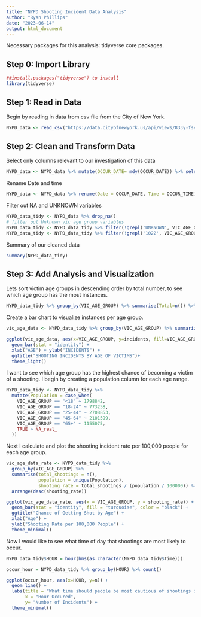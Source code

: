 ```yaml
---
title: "NYPD Shooting Incident Data Analysis"
author: "Ryan Phillips"
date: "2023-06-14"
output: html_document
---
```


Necessary packages for this analysis: tidyverse core packages.

## Step 0: Import Library

```r
##install.packages("tidyverse") to install
library(tidyverse)
```

## Step 1: Read in Data

Begin by reading in data from csv file from the City of New York.

```r
NYPD_data <- read_csv("https://data.cityofnewyork.us/api/views/833y-fsy8/rows.csv?accessType=DOWNLOAD")

```

## Step 2: Clean and Transform Data

Select only columns relevant to our investigation of this data

```r
NYPD_data <- NYPD_data %>% mutate(OCCUR_DATE= mdy(OCCUR_DATE)) %>% select(-c(JURISDICTION_CODE,INCIDENT_KEY,LOC_OF_OCCUR_DESC,LOC_CLASSFCTN_DESC,STATISTICAL_MURDER_FLAG,Latitude,Longitude,Lon_Lat,X_COORD_CD,Y_COORD_CD,LOCATION_DESC,PRECINCT, PERP_RACE, VIC_RACE)) 


```

Rename Date and time

```r
NYPD_data <- NYPD_data %>% rename(Date = OCCUR_DATE, Time = OCCUR_TIME)

```

Filter out NA and UNKNOWN variables

```r
NYPD_data_tidy <- NYPD_data %>% drop_na()
# filter out Unknown vic age group variables
NYPD_data_tidy <- NYPD_data_tidy %>% filter(!grepl('UNKNOWN', VIC_AGE_GROUP))
NYPD_data_tidy <- NYPD_data_tidy %>% filter(!grepl('1022', VIC_AGE_GROUP))

```

Summary of our cleaned data

```r
summary(NYPD_data_tidy)
```

## Step 3: Add Analysis and Visualization

Lets sort victim age groups in descending order by total number, to see which age group has the most instances.

```r
NYPD_data_tidy %>% group_by(VIC_AGE_GROUP) %>% summarise(Total=n()) %>% arrange(desc(Total))
```

Create a bar chart to visualize instances per age group.

```r
vic_age_data <- NYPD_data_tidy %>% group_by(VIC_AGE_GROUP) %>% summarize(incidents = n())

ggplot(vic_age_data, aes(x=VIC_AGE_GROUP, y=incidents, fill=VIC_AGE_GROUP)) +
  geom_bar(stat = "identity") +
  xlab("AGE") + ylab("INCIDENTS") +
  ggtitle("SHOOTING INCIDENTS BY AGE OF VICTIMS")+
  theme_light()
```

I want to see which age group has the highest chance of becoming a victim of a shooting. I begin by creating a population column for each age range.

```r
NYPD_data_tidy <- NYPD_data_tidy %>% 
  mutate(Population = case_when(
    VIC_AGE_GROUP == "<18" ~ 1798842,
    VIC_AGE_GROUP == "18-24" ~ 773258,
    VIC_AGE_GROUP == "25-44" ~ 2708853,
    VIC_AGE_GROUP == "45-64" ~ 2101599,
    VIC_AGE_GROUP == "65+" ~ 1155075,
    TRUE ~ NA_real_
  ))
```

Next I calculate and plot the shooting incident rate per 100,000 people for each age group.

```r
vic_age_data_rate <- NYPD_data_tidy %>%
  group_by(VIC_AGE_GROUP) %>%
  summarise(total_shootings = n(),
            population = unique(Population),
            shooting_rate = total_shootings / (population / 100000)) %>%
  arrange(desc(shooting_rate))

ggplot(vic_age_data_rate, aes(x = VIC_AGE_GROUP, y = shooting_rate)) +
  geom_bar(stat = "identity", fill = "turquoise", color = "black") +
  ggtitle("Chance of Getting Shot by Age") +
  xlab("Age") +
  ylab("Shooting Rate per 100,000 People") +
  theme_minimal()
```

Now I would like to see what time of day that shootings are most likely to occur.
```r
NYPD_data_tidy$HOUR = hour(hms(as.character(NYPD_data_tidy$Time)))

occur_hour = NYPD_data_tidy %>% group_by(HOUR) %>% count()

ggplot(occur_hour, aes(x=HOUR, y=n)) +
  geom_line() +
  labs(title = "What time should people be most cautious of shootings in NYC",
       x = "Hour Occured",
       y= "Number of Incidents") +
  theme_minimal()

```